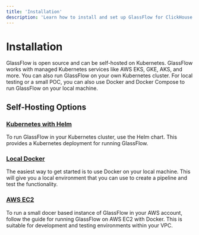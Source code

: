 ```yaml
---
title: 'Installation'
description: 'Learn how to install and set up GlassFlow for ClickHouse Streaming ETL'
---
```


# Installation

GlassFlow is open source and can be self-hosted on Kubernetes. GlassFlow works with managed Kubernetes services like AWS EKS, GKE, AKS, and more.
You can also run GlassFlow on your own Kubernetes cluster. 
For local testing or a small POC, you can also use Docker and Docker Compose to run GlassFlow on your local machine.

## Self-Hosting Options

### [Kubernetes with Helm](/installation/self-host/kubernetes-helm)

To run GlassFlow in your Kubernetes cluster, use the Helm chart. This provides a Kubernetes deployment for running GlassFlow.

### [Local Docker](/installation/self-host/local-docker)

The easiest way to get started is to use Docker on your local machine. This will give you a local environment that you can use to create a pipeline and test the functionality.

### [AWS EC2](/installation/self-host/aws-ec2)

To run a small docer based instance of GlassFlow in your AWS account, follow the guide for running GlassFlow on AWS EC2 with Docker. This is suitable for development and testing environments within your VPC.
